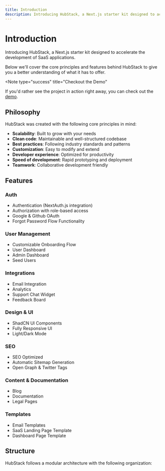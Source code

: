 ```yaml
---
title: Introduction
description: Introducing HubStack, a Next.js starter kit designed to accelerate the development of SaaS applications.
---
```


# Introduction

Introducing HubStack, a Next.js starter kit designed to accelerate the development of SaaS applications.

Below we'll cover the core principles and features behind HubStack to give you a better understanding of what it has to offer.

<Note
  type="success"
  title="Checkout the Demo"
>
   If you'd rather see the project in action right away, you can check out the
  [demo](/#demo).

</Note>

## Philosophy

HubStack was created with the following core principles in mind:

- **Scalability**: Built to grow with your needs
- **Clean code**: Maintainable and well-structured codebase
- **Best practices**: Following industry standards and patterns
- **Customization**: Easy to modify and extend
- **Developer experience**: Optimized for productivity
- **Speed of development**: Rapid prototyping and deployment
- **Teamwork**: Collaborative development friendly

## Features

### Auth

- Authentication (NextAuth.js integration)
- Authorization with role-based access
- Google & Github OAuth
- Forgot Password Flow Functionality

### User Management

- Customizable Onboarding Flow
- User Dashboard
- Admin Dashboard
- Seed Users

### Integrations

- Email Integration
- Analytics
- Support Chat Widget
- Feedback Board

### Design & UI

- ShadCN UI Components
- Fully Responsive UI
- Light/Dark Mode

### SEO

- SEO Optimized
- Automatic Sitemap Generation
- Open Graph & Twitter Tags

### Content & Documentation

- Blog
- Documentation
- Legal Pages

### Templates

- Email Templates
- SaaS Landing Page Template
- Dashboard Page Template

## Structure

HubStack follows a modular architecture with the following organization:
